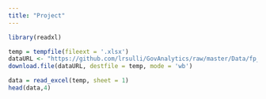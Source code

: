 ```yaml
---
title: "Project"
---
```


```r
library(readxl)
```

```r
temp = tempfile(fileext = '.xlsx')
dataURL <- "https://github.com/lrsulli/GovAnalytics/raw/master/Data/fp_survey_2_15_13.xlsx"
download.file(dataURL, destfile = temp, mode = 'wb')

data = read_excel(temp, sheet = 1)
head(data,4)
```

```r

```

